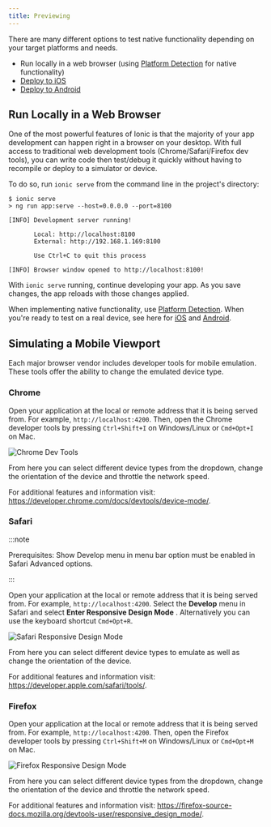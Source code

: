 ```yaml
---
title: Previewing
---
```


<head>
  <title>Previewing: To Run Ionic Apps Locally in A Web Browser</title>
  <meta
    name="description"
    content="Previewing provides many different options to test native functionality based on needs. Use this feature to easily run your Ionic app locally in a web browser."
  />
</head>

There are many different options to test native functionality depending on your target platforms and needs.

- Run locally in a web browser (using [Platform Detection](../core-concepts/cross-platform.mdx) for native functionality)
- [Deploy to iOS](ios.mdx)
- [Deploy to Android](android.mdx)

## Run Locally in a Web Browser

One of the most powerful features of Ionic is that the majority of your app development can happen right in a browser on your desktop. With full access to traditional web development tools (Chrome/Safari/Firefox dev tools), you can write code then test/debug it quickly without having to recompile or deploy to a simulator or device.

To do so, run `ionic serve` from the command line in the project's directory:

```shell-session
$ ionic serve
> ng run app:serve --host=0.0.0.0 --port=8100

[INFO] Development server running!

       Local: http://localhost:8100
       External: http://192.168.1.169:8100

       Use Ctrl+C to quit this process

[INFO] Browser window opened to http://localhost:8100!
```

With `ionic serve` running, continue developing your app. As you save changes, the app reloads with those changes applied.

When implementing native functionality, use [Platform Detection](../core-concepts/cross-platform.mdx).
When you're ready to test on a real device, see here for [iOS](ios.mdx) and [Android](android.mdx).

## Simulating a Mobile Viewport

Each major browser vendor includes developer tools for mobile emulation. These tools offer the ability to change the emulated device type.

### Chrome

Open your application at the local or remote address that it is being served from. For example, `http://localhost:4200`. Then, open the Chrome developer tools by pressing `Ctrl+Shift+I` on Windows/Linux or `Cmd+Opt+I` on Mac.

<img src="/docs/img/developing/previewing/chrome-dev-tools.png" alt="Chrome Dev Tools" />

From here you can select different device types from the dropdown, change the orientation of the device and throttle the network speed.

For additional features and information visit: https://developer.chrome.com/docs/devtools/device-mode/.

### Safari

:::note

Prerequisites: Show Develop menu in menu bar option must be enabled in Safari Advanced options.

:::

Open your application at the local or remote address that it is being served from. For example, `http://localhost:4200`. Select the **Develop** menu in Safari and select **Enter Responsive Design Mode** . Alternatively you can use the keyboard shortcut `Cmd+Opt+R`.

<img src="/docs/img/developing/previewing/safari-responsive-design-mode.png" alt="Safari Responsive Design Mode" />

From here you can select different device types to emulate as well as change the orientation of the device.

For additional features and information visit: https://developer.apple.com/safari/tools/.

### Firefox

Open your application at the local or remote address that it is being served from. For example, `http://localhost:4200`. Then, open the Firefox developer tools by pressing `Ctrl+Shift+M` on Windows/Linux or `Cmd+Opt+M` on Mac.

<img src="/docs/img/developing/previewing/firefox-responsive-design-mode.png" alt="Firefox Responsive Design Mode" />

From here you can select different device types from the dropdown, change the orientation of the device and throttle the network speed.

For additional features and information visit: https://firefox-source-docs.mozilla.org/devtools-user/responsive_design_mode/.

